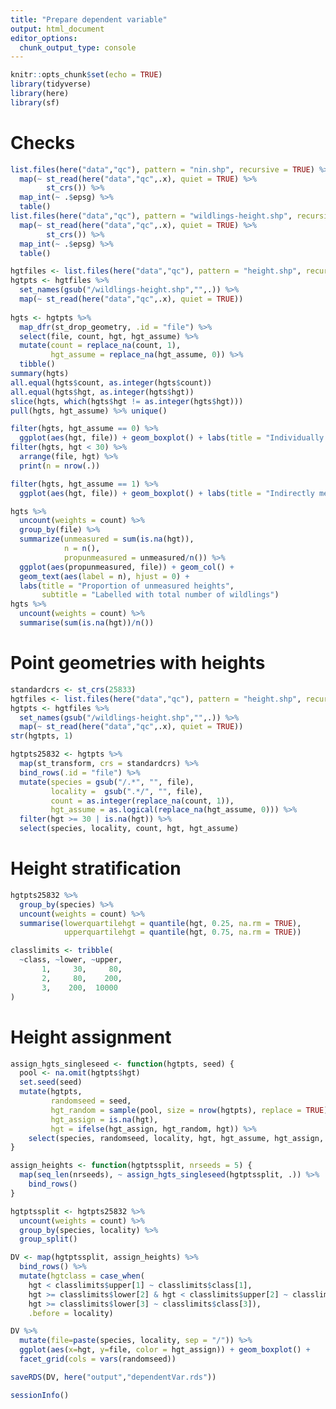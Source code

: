 ```yaml
---
title: "Prepare dependent variable"
output: html_document
editor_options: 
  chunk_output_type: console
---
```


```r
knitr::opts_chunk$set(echo = TRUE)
library(tidyverse)
library(here)
library(sf)
```

# Checks

```r
list.files(here("data","qc"), pattern = "nin.shp", recursive = TRUE) %>% 
  map(~ st_read(here("data","qc",.x), quiet = TRUE) %>% 
        st_crs()) %>% 
  map_int(~ .$epsg) %>% 
  table()
list.files(here("data","qc"), pattern = "wildlings-height.shp", recursive = TRUE) %>% 
  map(~ st_read(here("data","qc",.x), quiet = TRUE) %>% 
        st_crs()) %>% 
  map_int(~ .$epsg) %>% 
  table()
```

```r
hgtfiles <- list.files(here("data","qc"), pattern = "height.shp", recursive = TRUE)
hgtpts <- hgtfiles %>% 
  set_names(gsub("/wildlings-height.shp","",.)) %>% 
  map(~ st_read(here("data","qc",.x), quiet = TRUE))
        
hgts <- hgtpts %>% 
  map_dfr(st_drop_geometry, .id = "file") %>% 
  select(file, count, hgt, hgt_assume) %>% 
  mutate(count = replace_na(count, 1),
         hgt_assume = replace_na(hgt_assume, 0)) %>% 
  tibble()
summary(hgts)
all.equal(hgts$count, as.integer(hgts$count))
all.equal(hgts$hgt, as.integer(hgts$hgt))
slice(hgts, which(hgts$hgt != as.integer(hgts$hgt)))
pull(hgts, hgt_assume) %>% unique()

filter(hgts, hgt_assume == 0) %>% 
  ggplot(aes(hgt, file)) + geom_boxplot() + labs(title = "Individually measured heights")
filter(hgts, hgt < 30) %>% 
  arrange(file, hgt) %>% 
  print(n = nrow(.))

filter(hgts, hgt_assume == 1) %>% 
  ggplot(aes(hgt, file)) + geom_boxplot() + labs(title = "Indirectly measured heights")

hgts %>% 
  uncount(weights = count) %>% 
  group_by(file) %>% 
  summarize(unmeasured = sum(is.na(hgt)),
            n = n(),
            propunmeasured = unmeasured/n()) %>% 
  ggplot(aes(propunmeasured, file)) + geom_col() + 
  geom_text(aes(label = n), hjust = 0) +
  labs(title = "Proportion of unmeasured heights",
       subtitle = "Labelled with total number of wildlings")
hgts %>% 
  uncount(weights = count) %>% 
  summarise(sum(is.na(hgt))/n())
```

# Point geometries with heights

```r
standardcrs <- st_crs(25833) 
hgtfiles <- list.files(here("data","qc"), pattern = "height.shp", recursive = TRUE)
hgtpts <- hgtfiles %>% 
  set_names(gsub("/wildlings-height.shp","",.)) %>% 
  map(~ st_read(here("data","qc",.x), quiet = TRUE))
str(hgtpts, 1)

hgtpts25832 <- hgtpts %>% 
  map(st_transform, crs = standardcrs) %>% 
  bind_rows(.id = "file") %>% 
  mutate(species = gsub("/.*", "", file),
         locality =  gsub(".*/", "", file),
         count = as.integer(replace_na(count, 1)),
         hgt_assume = as.logical(replace_na(hgt_assume, 0))) %>% 
  filter(hgt >= 30 | is.na(hgt)) %>% 
  select(species, locality, count, hgt, hgt_assume)
```

# Height stratification

```r
hgtpts25832 %>% 
  group_by(species) %>% 
  uncount(weights = count) %>% 
  summarise(lowerquartilehgt = quantile(hgt, 0.25, na.rm = TRUE),
            upperquartilehgt = quantile(hgt, 0.75, na.rm = TRUE))

classlimits <- tribble(
  ~class, ~lower, ~upper,
       1,     30,     80,
       2,     80,    200,
       3,    200,  10000
)
```

# Height assignment

```r
assign_hgts_singleseed <- function(hgtpts, seed) {
  pool <- na.omit(hgtpts$hgt)
  set.seed(seed)
  mutate(hgtpts,
         randomseed = seed,
         hgt_random = sample(pool, size = nrow(hgtpts), replace = TRUE),
         hgt_assign = is.na(hgt),
         hgt = ifelse(hgt_assign, hgt_random, hgt)) %>% 
    select(species, randomseed, locality, hgt, hgt_assume, hgt_assign, geometry)
}

assign_heights <- function(hgtptssplit, nrseeds = 5) {
  map(seq_len(nrseeds), ~ assign_hgts_singleseed(hgtptssplit, .)) %>% 
    bind_rows()
}

hgtptssplit <- hgtpts25832 %>% 
  uncount(weights = count) %>%
  group_by(species, locality) %>% 
  group_split()

DV <- map(hgtptssplit, assign_heights) %>% 
  bind_rows() %>% 
  mutate(hgtclass = case_when(
    hgt < classlimits$upper[1] ~ classlimits$class[1],
    hgt >= classlimits$lower[2] & hgt < classlimits$upper[2] ~ classlimits$class[2],
    hgt >= classlimits$lower[3] ~ classlimits$class[3]),
    .before = locality)

DV %>%
  mutate(file=paste(species, locality, sep = "/")) %>%
  ggplot(aes(x=hgt, y=file, color = hgt_assign)) + geom_boxplot() +
  facet_grid(cols = vars(randomseed))
```

```r
saveRDS(DV, here("output","dependentVar.rds"))
```

```r
sessionInfo()
```